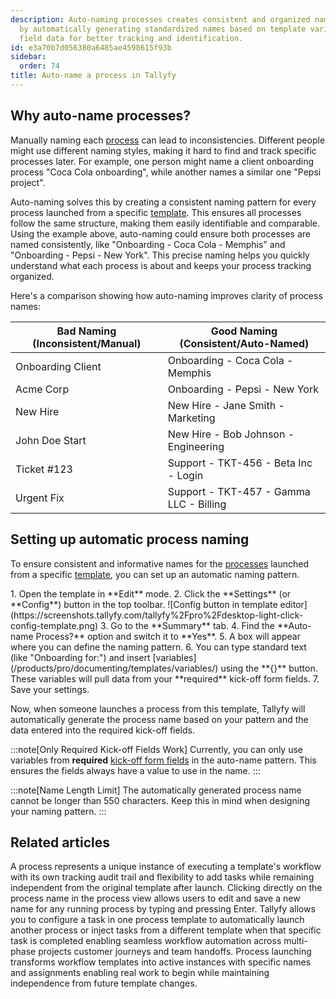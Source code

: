 ```yaml
---
description: Auto-naming processes creates consistent and organized naming patterns
  by automatically generating standardized names based on template variables and form
  field data for better tracking and identification.
id: e3a70b7d056380a6485ae4598615f93b
sidebar:
  order: 74
title: Auto-name a process in Tallyfy
---
```



## Why auto-name processes?

Manually naming each [process](/products/pro/tracking-and-tasks/processes/) can lead to inconsistencies. Different people might use different naming styles, making it hard to find and track specific processes later. For example, one person might name a client onboarding process "Coca Cola onboarding", while another names a similar one "Pepsi project".

Auto-naming solves this by creating a consistent naming pattern for every process launched from a specific [template](/products/pro/documenting/templates/). This ensures all processes follow the same structure, making them easily identifiable and comparable. Using the example above, auto-naming could ensure both processes are named consistently, like "Onboarding - Coca Cola - Memphis" and "Onboarding - Pepsi - New York". This precise naming helps you quickly understand what each process is about and keeps your process tracking organized.

Here's a comparison showing how auto-naming improves clarity of process names:

| Bad Naming (Inconsistent/Manual) | Good Naming (Consistent/Auto-Named) |
| -------------------------------- | ------------------------------------- |
| Onboarding Client                | Onboarding - Coca Cola - Memphis      |
| Acme Corp                        | Onboarding - Pepsi - New York         |
| New Hire                         | New Hire - Jane Smith - Marketing     |
| John Doe Start                   | New Hire - Bob Johnson - Engineering  |
| Ticket #123                      | Support - TKT-456 - Beta Inc - Login  |
| Urgent Fix                       | Support - TKT-457 - Gamma LLC - Billing |

## Setting up automatic process naming

To ensure consistent and informative names for the [processes](/products/pro/tracking-and-tasks/processes/) launched from a specific [template](/products/pro/documenting/templates/), you can set up an automatic naming pattern.

<Steps>
1. Open the template in **Edit** mode.
2. Click the **Settings** (or **Config**) button in the top toolbar.
   ![Config button in template editor](https://screenshots.tallyfy.com/tallyfy%2Fpro%2Fdesktop-light-click-config-template.png)
3. Go to the **Summary** tab.
4. Find the **Auto-name Process?** option and switch it to **Yes**.
5. A box will appear where you can define the naming pattern.
6. You can type standard text (like "Onboarding for:") and insert [variables](/products/pro/documenting/templates/variables/) using the **{}** button. These variables will pull data from your **required** kick-off form fields.
7. Save your settings.
</Steps>

Now, when someone launches a process from this template, Tallyfy will automatically generate the process name based on your pattern and the data entered into the required kick-off fields.

:::note[Only Required Kick-off Fields Work]
Currently, you can only use variables from **required** [kick-off form fields](/products/pro/launching/triggers/kick-off-forms/) in the auto-name pattern. This ensures the fields always have a value to use in the name.
:::

:::note[Name Length Limit]
The automatically generated process name cannot be longer than 550 characters. Keep this in mind when designing your naming pattern.
:::


## Related articles
<CardGrid>
<LinkTitleCard header="<b>Tracking And Tasks > More about processes</b>" href="/products/pro/tracking-and-tasks/processes/" > A process represents a unique instance of executing a template's workflow with its own tracking audit trail and flexibility to add tasks while remaining independent from the original template after launch. </LinkTitleCard>
<LinkTitleCard header="<b>Edit Processes > Rename a process</b>" href="/products/pro/tracking-and-tasks/processes/edit-processes/how-can-i-rename-a-process-in-tallyfy/" > Clicking directly on the process name in the process view allows users to edit and save a new name for any running process by typing and pressing Enter. </LinkTitleCard>
<LinkTitleCard header="<b>Launching > Launch another process when a task is completed</b>" href="/products/pro/launching/launch-process-when-task-is-completed/" > Tallyfy allows you to configure a task in one process template to automatically launch another process or inject tasks from a different template when that specific task is completed enabling seamless workflow automation across multi-phase projects customer journeys and team handoffs. </LinkTitleCard>
<LinkTitleCard header="<b>Pro > Launching</b>" href="/products/pro/launching/" > Process launching transforms workflow templates into active instances with specific names and assignments enabling real work to begin while maintaining independence from future template changes. </LinkTitleCard>
</CardGrid>